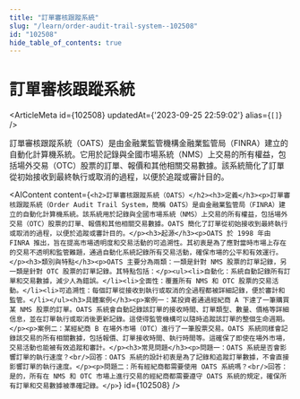```yaml
---
title: "訂單審核跟蹤系統"
slug: "/learn/order-audit-trail-system--102508"
id: "102508"
hide_table_of_contents: true
---
```



# 訂單審核跟蹤系統

<ArticleMeta id={102508} updatedAt={'2023-09-25 22:59:02'} alias={`[]`} />
<div className='border-solid border-b border-t-0 my-4 border-[var(--ifm-color-gray-300)]' />

訂單審核跟蹤系統（OATS）是由金融業監管機構金融業監管局（FINRA）建立的自動化計算機系統。它用於記錄與全國市場系統（NMS）上交易的所有權益，包括場外交易（OTC）股票的訂單、報價和其他相關交易數據。該系統簡化了訂單從初始接收到最終執行或取消的過程，以便於追蹤或審計目的。

<AIContent content={`<h2>訂單審核跟蹤系統（OATS）</h2><h3>定義</h3><p>訂單審核跟蹤系統（Order Audit Trail System，簡稱 OATS）是由金融業監管局（FINRA）建立的自動化計算機系統。該系統用於記錄與全國市場系統（NMS）上交易的所有權益，包括場外交易（OTC）股票的訂單、報價和其他相關交易數據。OATS 簡化了訂單從初始接收到最終執行或取消的過程，以便於追蹤或審計目的。</p><h3>起源</h3><p>OATS 於 1998 年由 FINRA 推出，旨在提高市場透明度和交易活動的可追溯性。其初衷是為了應對當時市場上存在的交易不透明和監管難題，通過自動化系統記錄所有交易活動，確保市場的公平和有效運行。</p><h3>類別與特點</h3><p>OATS 主要分為兩類：一類是針對 NMS 股票的訂單記錄，另一類是針對 OTC 股票的訂單記錄。其特點包括：</p><ul><li>自動化：系統自動記錄所有訂單和交易數據，減少人為錯誤。</li><li>全面性：覆蓋所有 NMS 和 OTC 股票的交易活動。</li><li>可追溯性：每個訂單從接收到執行或取消的全過程都被詳細記錄，便於審計和監管。</li></ul><h3>具體案例</h3><p>案例一：某投資者通過經紀商 A 下達了一筆購買某 NMS 股票的訂單。OATS 系統會自動記錄該訂單的接收時間、訂單類型、數量、價格等詳細信息，並在訂單執行或取消後更新記錄。這使得監管機構可以隨時追蹤該訂單的整個生命週期。</p><p>案例二：某經紀商 B 在場外市場（OTC）進行了一筆股票交易。OATS 系統同樣會記錄該交易的所有相關數據，包括報價、訂單接收時間、執行時間等。這確保了即使在場外市場，交易活動也能被有效追蹤和審計。</p><h3>常見問題</h3><p>問題一：OATS 系統是否會影響訂單的執行速度？<br/>回答：OATS 系統的設計初衷是為了記錄和追蹤訂單數據，不會直接影響訂單的執行速度。</p><p>問題二：所有經紀商都需要使用 OATS 系統嗎？<br/>回答：是的，所有在 NMS 和 OTC 市場上進行交易的經紀商都需要遵守 OATS 系統的規定，確保所有訂單和交易數據被準確記錄。</p>`} id={102508} />

